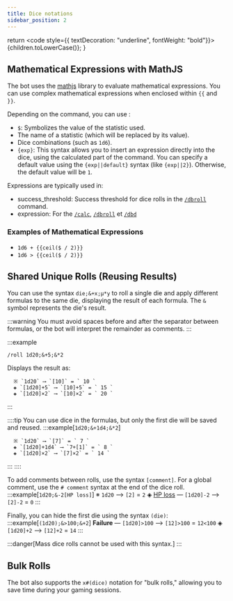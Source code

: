 ```yaml
---
title: Dice notations
sidebar_position: 2
---
```


  return <code style={{ textDecoration: "underline", fontWeight: "bold"}}>{children.toLowerCase()}</code>;
}

## Mathematical Expressions with MathJS

The bot uses the [mathjs](https://mathjs.org/) library to evaluate mathematical expressions. You can use complex mathematical expressions when enclosed within `{{` and `}}`.

Depending on the command, you can use :
- `$`: Symbolizes the value of the statistic used.
- The name of a statistic (which will be replaced by its value).
- Dice combinations (such as `1d6`).
- `{exp}`: This syntax allows you to insert an expression directly into the dice, using the calculated part of the command. You can specify a default value using the `{exp||default}` syntax (like `{exp||2}`). Otherwise, the default value will be `1`.

Expressions are typically used in:
- <CL>success_threshold</CL>: Success threshold for dice rolls in the [`/dbroll`](../usage/model/dice.mdx#dbroll-dbroll) command.
- <CL>expression</CL>: For the [`/calc`](../usage/model/calc.mdx#based-on-statistic-calc), [`/dbroll`](../usage/model/dice.mdx#dbroll-dbroll) et [`/dbd`](../usage/model/dice.mdx#dbd-dbd)

### Examples of Mathematical Expressions

- `1d6 + {{ceil($ / 2)}}`
- `1d6 > {{ceil($ / 2)}}`

## Shared Unique Rolls (Reusing Results)

You can use the syntax `die;&+x;µ*y` to roll a single die and apply different formulas to the same die, displaying the result of each formula. The `&` symbol represents the die's result.

:::warning
You must avoid spaces before and after the separator between formulas, or the bot will interpret the remainder as comments.
:::

:::example
```
/roll 1d20;&+5;&*2
```
Displays the result as:
```
  ※ `1d20` ⟶ `[10]` = ` 10 `
  ◈ `[1d20]+5` ⟶ `[10]+5` = ` 15 `
  ◈ `[1d20]×2` ⟶ `[10]×2` = ` 20 `
```
:::

::::tip
You can use dice in the formulas, but only the first die will be saved and reused.
:::example[`1d20;&+1d4;&*2`]
```
  ※ `1d20` ⟶ `[7]` = ` 7 `
  ◈ `[1d20]+1d4` ⟶ `7+[1]` = ` 8 `
  ◈ `[1d20]×2` ⟶ `[7]×2` = ` 14 `
```
:::
::::

To add comments between rolls, use the syntax `[comment]`. For a global comment, use the `# comment` syntax at the end of the dice roll. 
:::example[`1d20;&-2[HP loss]`]
  ※ `1d20` ⟶ `[2]` = ` 2 `
  ◈ <u>HP loss</u> — `[1d20]-2` ⟶ `[2]-2` = ` 0 `
:::

Finally, you can hide the first die using the syntax `(die)`:
:::example[`(1d20);&>100;&+2`]
  **Failure** — `[1d20]>100` ⟶ `[12]>100` = ` 12<100 `
  ◈ `[1d20]+2` ⟶ `[12]+2` = ` 14 `
:::

:::danger[Mass dice rolls cannot be used with this syntax.]
:::

## Bulk Rolls

The bot also supports the `x#(dice)` notation for "bulk rolls," allowing you to save time during your gaming sessions.